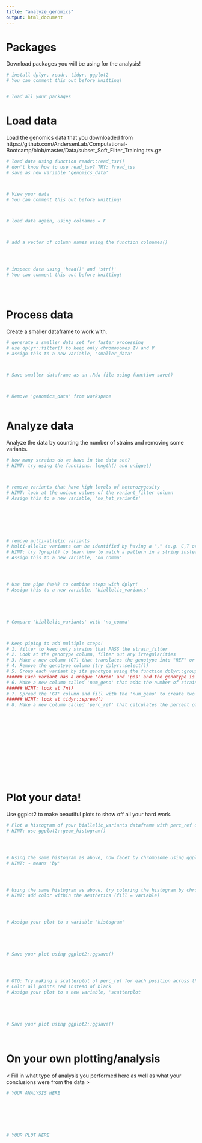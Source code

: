 ```yaml
---
title: "analyze_genomics"
output: html_document
---
```


# Packages

Download packages you will be using for the analysis!

```r
# install dplyr, readr, tidyr, ggplot2
# You can comment this out before knitting!


# load all your packages


```

# Load data

Load the genomics data that you downloaded from https://github.com/AndersenLab/Computational-Bootcamp/blob/master/Data/subset_Soft_Filter_Training.tsv.gz

```r

# load data using function readr::read_tsv()
# don't know how to use read_tsv? TRY: ?read_tsv
# save as new variable 'genomics_data'



# View your data
# You can comment this out before knitting!



# load data again, using colnames = F



# add a vector of column names using the function colnames()




# inspect data using 'head()' and 'str()'
# You can comment this out before knitting!





```

# Process data

Create a smaller dataframe to work with.

```r

# generate a smaller data set for faster processing
# use dplyr::filter() to keep only chromosomes IV and V
# assign this to a new variable, 'smaller_data'



# Save smaller dataframe as an .Rda file using function save()



# Remove 'genomics_data' from workspace



```

# Analyze data

Analyze the data by counting the number of strains and removing some variants.

```r

# how many strains do we have in the data set?
# HINT: try using the functions: length() and unique()



# remove variants that have high levels of heterozygosity
# HINT: look at the unique values of the variant_filter column
# Assign this to a new variable, 'no_het_variants'







# remove multi-allelic variants
# Multi-allelic variants can be identified by having a "," (e.g. C,T or AG,TC) in the 'alt' column
# HINT: try ?grepl() to learn how to match a pattern in a string instead of the whole string
# Assign this to a new variable, 'no_comma'




# Use the pipe (%>%) to combine steps with dplyr!
# Assign this to a new variable, 'biallelic_variants'





# Compare 'biallelic_variants' with 'no_comma'



# Keep piping to add multiple steps!
# 1. filter to keep only strains that PASS the strain_filter
# 2. Look at the genotype column, filter out any irregularities
# 3. Make a new column (GT) that translates the genotype into "REF" or "ALT" using the function dplyr::mutate()
# 4. Remove the genotype column (try dplyr::select())
# 5. Group each variant by its genotype using the function dplyr::group_by()
###### Each variant has a unique 'chrom' and 'pos' and the genotype is designated in our new column 'GT'
# 6. Make a new column called 'num_geno' that adds the number of strains with REF or ALT using dplyr::summarize() 
###### HINT: look at ?n()
# 7. Spread the 'GT' column and fill with the 'num_geno' to create two columns (REF and ALT) whose values are the num_geno
###### HINT: look at tidyr::spread()
# 8. Make a new column called 'perc_ref' that calculates the percent of strains that have the REF genotype at each variant















```


# Plot your data!

Use ggplot2 to make beautiful plots to show off all your hard work.

```r
    
# Plot a histogram of your biallelic_variants dataframe with perc_ref on the x-axis
# HINT: use ggplot2::geom_histogram()




# Using the same histogram as above, now facet by chromosome using ggplot2::facet_grid()
# HINT: ~ means 'by'




# Using the same histogram as above, try coloring the histogram by chromosome
# HINT: add color within the aesthetics (fill = variable)




# Assign your plot to a variable 'histogram'





# Save your plot using ggplot2::ggsave()




# OYO: Try making a scatterplot of perc_ref for each position across the genome (for each chromosome)
# Color all points red instead of black
# Assign your plot to a new variable, 'scatterplot'





# Save your plot using ggplot2::ggsave()




```


# On your own plotting/analysis

< Fill in what type of analysis you performed here as well as what your conclusions were from the data >

```r

# YOUR ANALYSIS HERE







# YOUR PLOT HERE








```

